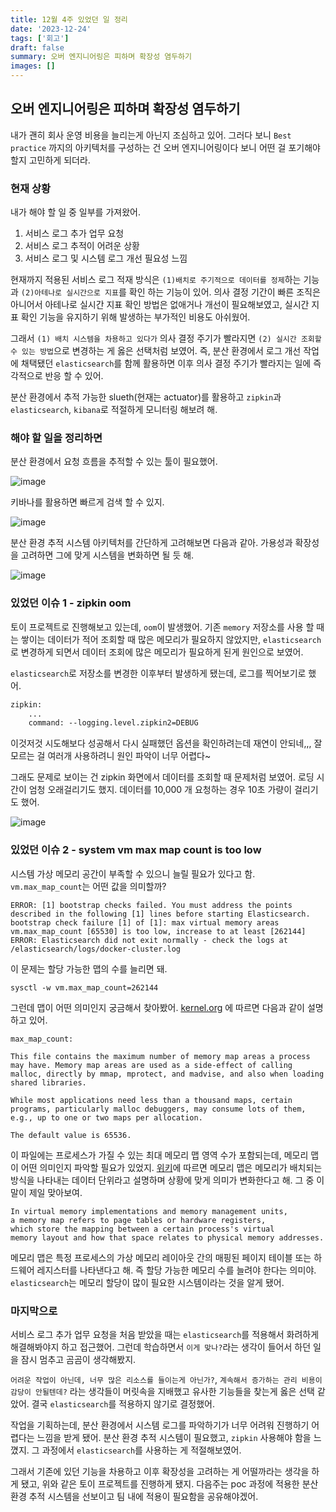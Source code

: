 ```yaml
---
title: 12월 4주 있었던 일 정리
date: '2023-12-24'
tags: ['회고']
draft: false
summary: 오버 엔지니어링은 피하며 확장성 염두하기
images: []
---
```


## 오버 엔지니어링은 피하며 확장성 염두하기

내가 괜히 회사 운영 비용을 늘리는게 아닌지 조심하고 있어.
그러다 보니 `Best practice` 까지의 아키텍처를 구성하는 건 오버 엔지니어링이다 보니 어떤 걸 포기해야 할지 고민하게 되더라.

### 현재 상황

내가 해야 할 일 중 일부를 가져왔어.

1. 서비스 로그 추가 업무 요청
2. 서비스 로그 추적이 어려운 상황
3. 서비스 로그 및 시스템 로그 개선 필요성 느낌

현재까지 적용된 서비스 로그 적재 방식은 `(1)배치로 주기적으로 데이터를 정제`하는 기능과 `(2)아테나로 실시간으로 지표`를 확인 하는 기능이 있어.
의사 결정 기간이 빠른 조직은 아니어서 아테나로 실시간 지표 확인 방법은 없애거나 개선이 필요해보였고, 실시간 지표 확인 기능을 유지하기 위해 발생하는 부가적인 비용도 아쉬웠어.

그래서 `(1) 배치 시스템을 차용하고 있다가` 의사 결정 주기가 빨라지면 `(2) 실시간 조회할 수 있는 방법`으로 변경하는 게 옳은 선택처럼 보였어.
즉, 분산 환경에서 로그 개선 작업에 채택됐던 `elasticsearch`를 함께 활용하면 이후 의사 결정 주기가 빨라지는 일에 즉각적으로 반응 할 수 있어.

분산 환경에서 추적 가능한 slueth(현재는 actuator)를 활용하고 `zipkin`과 `elasticsearch`, `kibana`로 적절하게 모니터링 해보려 해.

### 해야 할 일을 정리하면

분산 환경에서 요청 흐름을 추적할 수 있는 툴이 필요했어.

![image](/static/images/reminiscence/12m4w/2.png)

키바나를 활용하면 빠르게 검색 할 수 있지.

![image](/static/images/reminiscence/12m4w/3.png)

분산 환경 추적 시스템 아키텍처를 간단하게 고려해보면 다음과 같아.
가용성과 확장성을 고려하면 그에 맞게 시스템을 변화하면 될 듯 해.

![image](/static/images/reminiscence/12m4w/4.png)

### 있었던 이슈 1 - zipkin oom

토이 프로젝트로 진행해보고 있는데, `oom`이 발생했어.
기존 `memory` 저장소를 사용 할 때는 쌓이는 데이터가 적어 조회할 때 많은 메모리가 필요하지 않았지만, `elasticsearch`로 변경하게 되면서 데이터 조회에 많은 메모리가 필요하게 된게 원인으로 보였어.

`elasticsearch`로 저장소를 변경한 이후부터 발생하게 됐는데, 로그를 찍어보기로 했어.

```dockerfile
zipkin:
    ...
    command: --logging.level.zipkin2=DEBUG
```

이것저것 시도해보다 성공해서 다시 실패했던 옵션을 확인하려는데 재연이 안되네,,,
잘 모르는 걸 여러개 사용하려니 원인 파악이 너무 어렵다~

그래도 문제로 보이는 건 zipkin 화면에서 데이터를 조회할 때 문제처럼 보였어.
로딩 시간이 엄청 오래걸리기도 했지.
데이터를 10,000 개 요청하는 경우 10초 가량이 걸리기도 했어.

![image](/static/images/reminiscence/12m4w/1.png)

### 있었던 이슈 2 - system vm max map count is too low

시스템 가상 메모리 공간이 부족할 수 있으니 늘릴 필요가 있다고 함.
`vm.max_map_count`는 어떤 값을 의미할까?

```
ERROR: [1] bootstrap checks failed. You must address the points described in the following [1] lines before starting Elasticsearch.
bootstrap check failure [1] of [1]: max virtual memory areas vm.max_map_count [65530] is too low, increase to at least [262144]
ERROR: Elasticsearch did not exit normally - check the logs at /elasticsearch/logs/docker-cluster.log
```

이 문제는 할당 가능한 맵의 수를 늘리면 돼.

```shell
sysctl -w vm.max_map_count=262144
```

그런데 맵이 어떤 의미인지 궁금해서 찾아봤어.
[kernel.org](https://www.kernel.org/doc/Documentation/sysctl/vm.txt) 에 따르면 다음과 같이 설명하고 있어.

```
max_map_count:

This file contains the maximum number of memory map areas a process
may have. Memory map areas are used as a side-effect of calling
malloc, directly by mmap, mprotect, and madvise, and also when loading
shared libraries.

While most applications need less than a thousand maps, certain
programs, particularly malloc debuggers, may consume lots of them,
e.g., up to one or two maps per allocation.

The default value is 65536.
```

이 파일에는 프로세스가 가질 수 있는 최대 메모리 맵 영역 수가 포함되는데, 메모리 맵이 어떤 의미인지 파악할 필요가 있었지.
[위키](https://en.wikipedia.org/wiki/Memory_map)에 따르면 메모리 맵은 메모리가 배치되는 방식을 나타내는 데이터 단위라고 설명하며 상황에 맞게 의미가 변화한다고 해.
그 중 이 말이 제일 맞아보여.

```
In virtual memory implementations and memory management units,
a memory map refers to page tables or hardware registers,
which store the mapping between a certain process's virtual
memory layout and how that space relates to physical memory addresses.
```

메모리 맵은 특정 프로세스의 가상 메모리 레이아웃 간의 매핑된 페이지 테이블 또는 하드웨어 레지스터를 나타낸다고 해.
즉 할당 가능한 메모리 수를 늘려야 한다는 의미야.
`elasticsearch`는 메모리 할당이 많이 필요한 시스템이라는 것을 알게 됐어.

### 마지막으로

서비스 로그 추가 업무 요청을 처음 받았을 때는 `elasticsearch`를 적용해서 화려하게 해결해봐야지 하고 접근했어.
그런데 학습하면서 `이게 맞나?`라는 생각이 들어서 하던 일을 잠시 멈추고 곰곰이 생각해봤지.

`어려운 작업이 아닌데, 너무 많은 리소스를 들이는게 아닌가?`, `계속해서 증가하는 관리 비용이 감당이 안될텐데?` 라는 생각들이 머릿속을 지배했고 유사한 기능들을 찾는게 옳은 선택 같았어.
결국 `elasticsearch`를 적용하지 않기로 결정했어.

작업을 기획하는데, 분산 환경에서 시스템 로그를 파악하기가 너무 어려워 진행하기 어렵다는 느낌을 받게 됐어.
분산 환경 추적 시스템이 필요했고, `zipkin` 사용해야 함을 느꼈지. 그 과정에서 `elasticsearch`를 사용하는 게 적절해보였어.

그래서 기존에 있던 기능을 차용하고 이후 확장성을 고려하는 게 어떨까라는 생각을 하게 됐고, 위와 같은 토이 프로젝트를 진행하게 됐지.
다음주는 poc 과정에 적용한 분산 환경 추적 시스템을 선보이고 팀 내에 적용이 필요함을 공유해야겠어.
